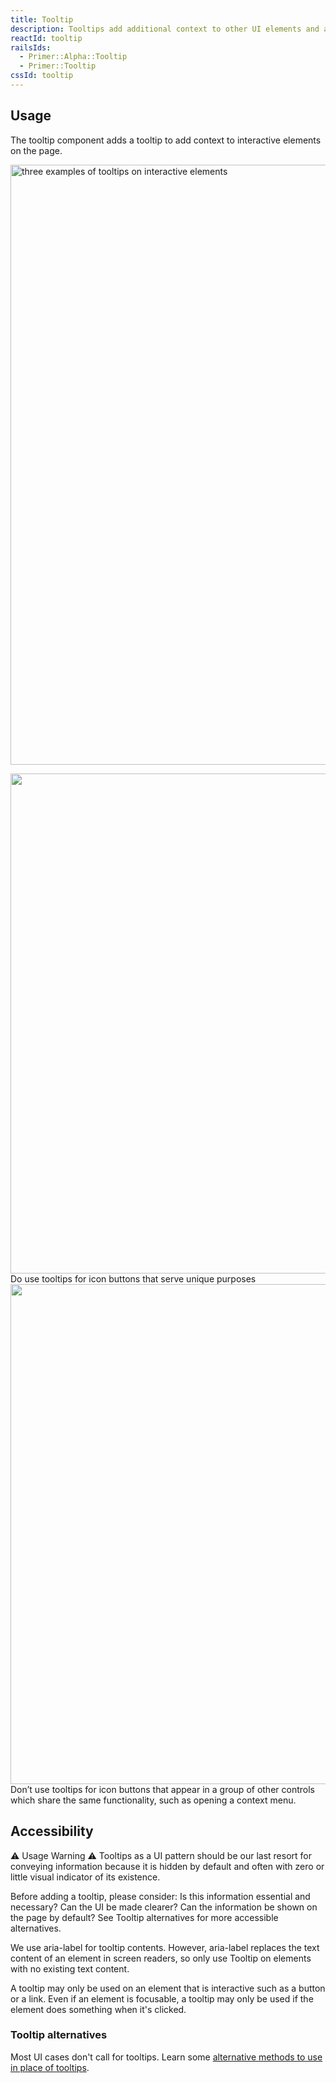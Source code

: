 ```yaml
---
title: Tooltip
description: Tooltips add additional context to other UI elements and appear on mouse hover or keyboard focus.
reactId: tooltip
railsIds:
  - Primer::Alpha::Tooltip
  - Primer::Tooltip
cssId: tooltip
---
```



## Usage

The tooltip component adds a tooltip to add context to interactive elements on the page.

<img
  width="960"
  role="presentation"
  src="https://github.com/primer/primitives/assets/18661030/172aa8f6-2273-4719-bb63-8dd678ffcbc9"
  alt="three examples of tooltips on interactive elements"
/>

<DoDontContainer>
  <Do>
    <img
      width="800"
      alt=""
      src="https://github.com/primer/primitives/assets/18661030/d5528bb1-cf2e-41f6-b029-d861fb28375b"
    />
    <Caption>Do use tooltips for icon buttons that serve unique purposes</Caption>
  </Do>
  <Dont>
    <img
      width="800"
      alt=""
      src="https://github.com/primer/primitives/assets/18661030/9713ad8b-9f52-44fd-8b46-06d5151b813f"
    />
    <Caption>
      Don’t use tooltips for icon buttons that appear in a group of other controls which share the same functionality,
      such as opening a context menu.
    </Caption>
  </Dont>
</DoDontContainer>

## Accessibility

<Note variant="danger">
  <Text sx={{display: 'block', fontWeight: 'bold', mb: 2}}>⚠️ Usage Warning ⚠️</Text>
  <Text>
    Tooltips as a UI pattern should be our last resort for conveying information because it is hidden by default and
    often with zero or little visual indicator of its existence.
  </Text>
</Note>

Before adding a tooltip, please consider: Is this information essential and necessary? Can the UI be made clearer? Can the information be shown on the page by default? See Tooltip alternatives for more accessible alternatives.

We use aria-label for tooltip contents. However, aria-label replaces the text content of an element in screen readers, so only use Tooltip on elements with no existing text content.

A tooltip may only be used on an element that is interactive such as a button or a link. Even if an element is focusable, a tooltip may only be used if the element does something when it's clicked.

### Tooltip alternatives

Most UI cases don't call for tooltips. Learn some [alternative methods to use in place of tooltips](../guides/accessibility/tooltip-alternatives.mdx).
